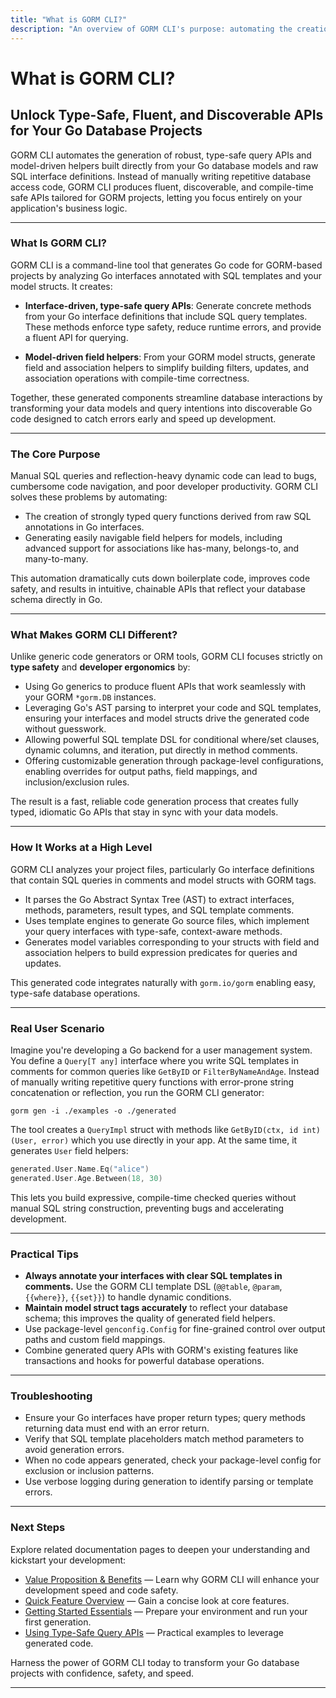 ```yaml
---
title: "What is GORM CLI?"
description: "An overview of GORM CLI's purpose: automating the creation of type-safe, fluent, and discoverable APIs for Go database projects using GORM. Learn how it generates query interfaces and model-driven helpers, dramatically improving developer productivity and code safety."
---
```


# What is GORM CLI?

## Unlock Type-Safe, Fluent, and Discoverable APIs for Your Go Database Projects

GORM CLI automates the generation of robust, type-safe query APIs and model-driven helpers built directly from your Go database models and raw SQL interface definitions. Instead of manually writing repetitive database access code, GORM CLI produces fluent, discoverable, and compile-time safe APIs tailored for GORM projects, letting you focus entirely on your application's business logic.

---

### What Is GORM CLI?

GORM CLI is a command-line tool that generates Go code for GORM-based projects by analyzing Go interfaces annotated with SQL templates and your model structs. It creates:

- **Interface-driven, type-safe query APIs**: Generate concrete methods from your Go interface definitions that include SQL query templates. These methods enforce type safety, reduce runtime errors, and provide a fluent API for querying.

- **Model-driven field helpers**: From your GORM model structs, generate field and association helpers to simplify building filters, updates, and association operations with compile-time correctness.

Together, these generated components streamline database interactions by transforming your data models and query intentions into discoverable Go code designed to catch errors early and speed up development.

---

### The Core Purpose

Manual SQL queries and reflection-heavy dynamic code can lead to bugs, cumbersome code navigation, and poor developer productivity. GORM CLI solves these problems by automating:

- The creation of strongly typed query functions derived from raw SQL annotations in Go interfaces.
- Generating easily navigable field helpers for models, including advanced support for associations like has-many, belongs-to, and many-to-many.

This automation dramatically cuts down boilerplate code, improves code safety, and results in intuitive, chainable APIs that reflect your database schema directly in Go.

---

### What Makes GORM CLI Different?

Unlike generic code generators or ORM tools, GORM CLI focuses strictly on **type safety** and **developer ergonomics** by:

- Using Go generics to produce fluent APIs that work seamlessly with your GORM `*gorm.DB` instances.
- Leveraging Go's AST parsing to interpret your code and SQL templates, ensuring your interfaces and model structs drive the generated code without guesswork.
- Allowing powerful SQL template DSL for conditional where/set clauses, dynamic columns, and iteration, put directly in method comments.
- Offering customizable generation through package-level configurations, enabling overrides for output paths, field mappings, and inclusion/exclusion rules.

The result is a fast, reliable code generation process that creates fully typed, idiomatic Go APIs that stay in sync with your data models.

---

### How It Works at a High Level

GORM CLI analyzes your project files, particularly Go interface definitions that contain SQL queries in comments and model structs with GORM tags.

- It parses the Go Abstract Syntax Tree (AST) to extract interfaces, methods, parameters, result types, and SQL template comments.
- Uses template engines to generate Go source files, which implement your query interfaces with type-safe, context-aware methods.
- Generates model variables corresponding to your structs with field and association helpers to build expression predicates for queries and updates.

This generated code integrates naturally with `gorm.io/gorm` enabling easy, type-safe database operations.

---

### Real User Scenario

Imagine you're developing a Go backend for a user management system. You define a `Query[T any]` interface where you write SQL templates in comments for common queries like `GetByID` or `FilterByNameAndAge`. Instead of manually writing repetitive query functions with error-prone string concatenation or reflection, you run the GORM CLI generator:

```
gorm gen -i ./examples -o ./generated
```

The tool creates a `QueryImpl` struct with methods like `GetByID(ctx, id int) (User, error)` which you use directly in your app. At the same time, it generates `User` field helpers:

```go
generated.User.Name.Eq("alice")
generated.User.Age.Between(18, 30)
```

This lets you build expressive, compile-time checked queries without manual SQL string construction, preventing bugs and accelerating development.

---

### Practical Tips

- **Always annotate your interfaces with clear SQL templates in comments.** Use the GORM CLI template DSL (`@@table`, `@param`, `{{where}}`, `{{set}}`) to handle dynamic conditions.
- **Maintain model struct tags accurately** to reflect your database schema; this improves the quality of generated field helpers.
- Use package-level `genconfig.Config` for fine-grained control over output paths and custom field mappings.
- Combine generated query APIs with GORM's existing features like transactions and hooks for powerful database operations.

---

### Troubleshooting

- Ensure your Go interfaces have proper return types; query methods returning data must end with an error return.
- Verify that SQL template placeholders match method parameters to avoid generation errors.
- When no code appears generated, check your package-level config for exclusion or inclusion patterns.
- Use verbose logging during generation to identify parsing or template errors.

---

### Next Steps

Explore related documentation pages to deepen your understanding and kickstart your development:

- [Value Proposition & Benefits](./value-proposition-and-benefits) — Learn why GORM CLI will enhance your development speed and code safety.
- [Quick Feature Overview](./quick-feature-overview) — Gain a concise look at core features.
- [Getting Started Essentials](../../getting-started/essentials/prerequisites) — Prepare your environment and run your first generation.
- [Using Type-Safe Query APIs](../../guides/getting-started-workflows/using-type-safe-queries) — Practical examples to leverage generated code.

Harness the power of GORM CLI today to transform your Go database projects with confidence, safety, and speed.

---
